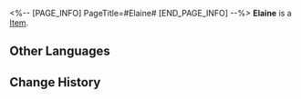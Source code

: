 <%-- [PAGE_INFO]
PageTitle=#Elaine#
[END_PAGE_INFO] --%>
{{Item Infobox
|id          = 250122
|image       = Item Elaine.png
|type        = 
|invCategory = 
|rarity      = 3
|effect      = 
|description = 
}}
'''Elaine''' is a [[Item]].

==Other Languages==
{{Other Languages
|en   = Elaine
|zhs  = 伊蕾恩
|zht  = 伊蕾恩
|ja   = エレイン
|ko   = 일레인
|es   = Elaine
|fr   = Elaine
|ru   = Элейн
|th   = Elaine
|vi   = Elaine
|de   = Elaine
|id   = Elaine
|pt   = Elaine
}}

==Change History==
{{Change History|1.1}}